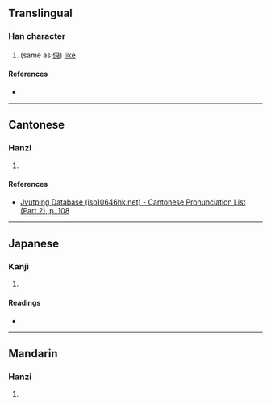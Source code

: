 {{character info/new}}
==Translingual==

===Han character===
{{Han char|rn=61|rad=心|as=07|sn=10|four=|canj=PBUU|ids=⿰忄見}}

# (same as [[俔]]) [[like]]

====References====
* {{Han ref|kx=0387.160|dkj=10658|dj=0719.250|hdz=42304.040|uh=6093|ud=24723}}

----

==Cantonese==

===Hanzi===
{{yue-hanzi|jyut=[[jin5]]|y=yin5}}

# {{rfdef|yue|sort=心07}}

====References====
* [http://www.iso10646hk.net/jp/document/download.jsp Jyutping Database (iso10646hk.net) - Cantonese Pronunciation List (Part 2), p. 108]

----

==Japanese==

===Kanji===
{{ja-kanji|grade=|rs=心07}}

# {{rfdef|ja|sort=心07}}

====Readings====
* {{ja-readings|on=[[けん]] (ken)|kun=[[たとえ]] (tatoe)}}

----

==Mandarin==

===Hanzi===
{{cmn-hanzi|pin=[[qiàn]] ([[qian4]])|wg=ch'ien<sup>4</sup>}}

# {{rfdef|cmn|sort=心07}}